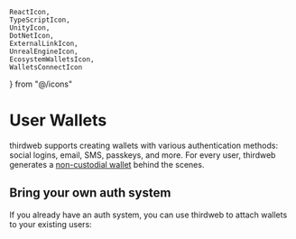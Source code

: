     ReactIcon,
    TypeScriptIcon,
    UnityIcon,
    DotNetIcon,
    ExternalLinkIcon,
    UnrealEngineIcon,
    EcosystemWalletsIcon,
    WalletsConnectIcon
} from "@/icons"

# User Wallets

thirdweb supports creating wallets with various authentication methods: social logins, email, SMS, passkeys, and more. For every user, thirdweb generates a [non-custodial wallet](/wallets/security) behind the scenes. 

<AuthMethodsTabs/>

## Bring your own auth system

If you already have an auth system, you can use thirdweb to attach wallets to your existing users:

<Stack>
    <ArticleIconCard
        href="/wallets/ecosystem/set-up"
        icon={EcosystemWalletsIcon}
        title="Custom Authentication"
        description="Learn more about custom authentication with your own auth system"
    />
</Stack>



